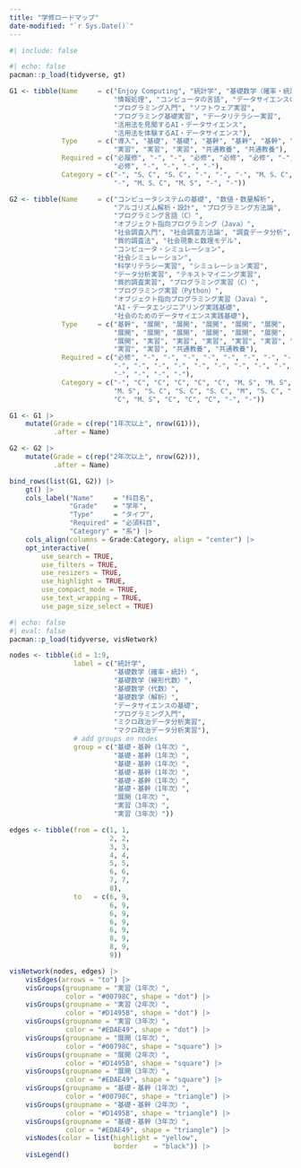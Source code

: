 ```yaml
---
title: "学修ロードマップ"
date-modified: "`r Sys.Date()`"
---
```


```r
#| include: false
```

```r
#| echo: false
pacman::p_load(tidyverse, gt)

G1 <- tibble(Name     = c("Enjoy Computing", "統計学", "基礎数学（確率・統計）",
                          "情報処理", "コンピュータの言語", "データサイエンスの基礎",
                          "プログラミング入門", "ソフトウェア実習",
                          "プログラミング基礎実習", "データリテラシー実習",
                          "活用法を見聞するAI・データサイエンス",
                          "活用法を体験するAI・データサイエンス"),
             Type     = c("導入", "基礎", "基礎", "基幹", "基幹", "基幹", "展開",
                          "実習", "実習", "実習", "共通教養", "共通教養"),
             Required = c("必履修", "-", "-", "必修", "必修", "必修", "-",
                          "必修", "-", "-", "-", "-"),
             Category = c("-", "S、C", "S、C", "-", "-", "-", "M、S、C",
                          "-", "M、S、C", "M、S", "-", "-"))

G2 <- tibble(Name     = c("コンピュータシステムの基礎", "数値・数量解析",
                          "アルゴリズム解析・設計", "プログラミング方法論",
                          "プログラミング言語（C）",
                          "オブジェクト指向プログラミング（Java）",
                          "社会調査入門", "社会調査方法論", "調査データ分析",
                          "質的調査法", "社会現象と数理モデル",
                          "コンピュータ・シミュレーション",
                          "社会シミュレーション",
                          "科学リテラシー実習", "シミュレーション実習",
                          "データ分析実習", "テキストマイニング実習",
                          "質的調査実習", "プログラミング実習（C）",
                          "プログラミング実習（Python）",
                          "オブジェクト指向プログラミング実習（Java）",
                          "AI・データエンジニアリング実践基礎",
                          "社会のためのデータサイエンス実践基礎"),
             Type     = c("基幹", "展開", "展開", "展開", "展開", "展開",
                          "展開", "展開", "展開", "展開", "展開", "展開",
                          "展開", "実習", "実習", "実習", "実習", "実習", "実習",
                          "実習", "実習", "共通教養", "共通教養"),
             Required = c("必修", "-", "-", "-", "-", "-", "-", "-", "-",
                          "-", "-", "-", "-", "-", "-", "-", "-", "-", "-",
                          "-", "-", "-", "-"),
             Category = c("-", "C", "C", "C", "C", "C", "M、S", "M、S", "M、S",
                          "M、S", "S、C", "S、C", "S、C", "M", "S、C", "M、S",
                          "C", "M、S", "C", "C", "C", "-", "-"))

G1 <- G1 |> 
    mutate(Grade = c(rep("1年次以上", nrow(G1))),
           .after = Name)

G2 <- G2 |> 
    mutate(Grade = c(rep("2年次以上", nrow(G2))),
           .after = Name)

bind_rows(list(G1, G2)) |> 
    gt() |> 
    cols_label("Name"     = "科目名",
               "Grade"    = "学年",
               "Type"     = "タイプ",
               "Required" = "必須科目",
               "Category" = "系") |> 
    cols_align(columns = Grade:Category, align = "center") |> 
    opt_interactive(
        use_search = TRUE,
        use_filters = TRUE,
        use_resizers = TRUE,
        use_highlight = TRUE,
        use_compact_mode = TRUE,
        use_text_wrapping = TRUE,
        use_page_size_select = TRUE)
```

```r
#| echo: false
#| eval: false
pacman::p_load(tidyverse, visNetwork)

nodes <- tibble(id = 1:9,
                label = c("統計学",
                          "基礎数学（確率・統計）",
                          "基礎数学（線形代数）",
                          "基礎数学（代数）",
                          "基礎数学（解析）",
                          "データサイエンスの基礎",
                          "プログラミング入門",
                          "ミクロ政治データ分析実習",
                          "マクロ政治データ分析実習"),
                # add groups on nodes 
                group = c("基礎・基幹（1年次）",
                          "基礎・基幹（1年次）",
                          "基礎・基幹（1年次）",
                          "基礎・基幹（1年次）",
                          "基礎・基幹（1年次）",
                          "基礎・基幹（1年次）",
                          "展開（1年次）",
                          "実習（3年次）", 
                          "実習（3年次）"))

edges <- tibble(from = c(1, 1,
                         2, 2,
                         3, 3,
                         4, 4,
                         5, 5,
                         6, 6,
                         7, 7,
                         8), 
                to   = c(6, 9,
                         6, 9,
                         6, 9,
                         6, 9,
                         6, 9,
                         8, 9,
                         8, 9,
                         9))

visNetwork(nodes, edges) |> 
    visEdges(arrows = "to") |> 
    visGroups(groupname = "実習（1年次）", 
              color = "#00798C", shape = "dot") |> 
    visGroups(groupname = "実習（2年次）", 
              color = "#D1495B", shape = "dot") |> 
    visGroups(groupname = "実習（3年次）", 
              color = "#EDAE49", shape = "dot") |> 
    visGroups(groupname = "展開（1年次）", 
              color = "#00798C", shape = "square") |> 
    visGroups(groupname = "展開（2年次）", 
              color = "#D1495B", shape = "square") |> 
    visGroups(groupname = "展開（3年次）", 
              color = "#EDAE49", shape = "square") |> 
    visGroups(groupname = "基礎・基幹（1年次）", 
              color = "#00798C", shape = "triangle") |> 
    visGroups(groupname = "基礎・基幹（2年次）", 
              color = "#D1495B", shape = "triangle") |> 
    visGroups(groupname = "基礎・基幹（3年次）", 
              color = "#EDAE49", shape = "triangle") |> 
    visNodes(color = list(highlight = "yellow",
                          border    = "black")) |> 
    visLegend()
```
